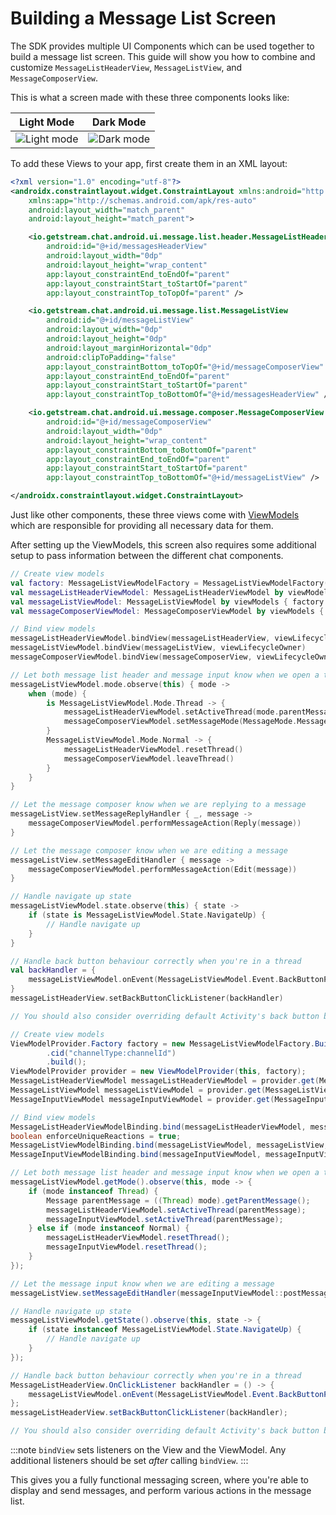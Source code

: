 
# Building a Message List Screen

The SDK provides multiple UI Components which can be used together to build a message list screen. This guide will show you how to combine and customize `MessageListHeaderView`, `MessageListView`, and `MessageComposerView`.

This is what a screen made with these three components looks like:

| Light Mode | Dark Mode |
| --- | --- |
|![Light mode](../../assets/chat_view_light.png)|![Dark mode](../../assets/chat_view_dark.png)| 

To add these Views to your app, first create them in an XML layout:

```xml
<?xml version="1.0" encoding="utf-8"?>
<androidx.constraintlayout.widget.ConstraintLayout xmlns:android="http://schemas.android.com/apk/res/android"
    xmlns:app="http://schemas.android.com/apk/res-auto"
    android:layout_width="match_parent"
    android:layout_height="match_parent">

    <io.getstream.chat.android.ui.message.list.header.MessageListHeaderView
        android:id="@+id/messagesHeaderView"
        android:layout_width="0dp"
        android:layout_height="wrap_content"
        app:layout_constraintEnd_toEndOf="parent"
        app:layout_constraintStart_toStartOf="parent"
        app:layout_constraintTop_toTopOf="parent" />

    <io.getstream.chat.android.ui.message.list.MessageListView
        android:id="@+id/messageListView"
        android:layout_width="0dp"
        android:layout_height="0dp"
        android:layout_marginHorizontal="0dp"
        android:clipToPadding="false"
        app:layout_constraintBottom_toTopOf="@+id/messageComposerView"
        app:layout_constraintEnd_toEndOf="parent"
        app:layout_constraintStart_toStartOf="parent"
        app:layout_constraintTop_toBottomOf="@+id/messagesHeaderView" />

    <io.getstream.chat.android.ui.message.composer.MessageComposerView
        android:id="@+id/messageComposerView"
        android:layout_width="0dp"
        android:layout_height="wrap_content"
        app:layout_constraintBottom_toBottomOf="parent"
        app:layout_constraintEnd_toEndOf="parent"
        app:layout_constraintStart_toStartOf="parent"
        app:layout_constraintTop_toBottomOf="@+id/messageListView" />

</androidx.constraintlayout.widget.ConstraintLayout>
```

Just like other components, these three views come with [ViewModels](../01-overview.mdx#viewmodels) which are responsible for providing all necessary data for them.

After setting up the ViewModels, this screen also requires some additional setup to pass information between the different chat components.

<Tabs>
<TabItem value="kotlin" label="Kotlin">

```kotlin
// Create view models
val factory: MessageListViewModelFactory = MessageListViewModelFactory(cid = "channelType:channelId")
val messageListHeaderViewModel: MessageListHeaderViewModel by viewModels { factory }
val messageListViewModel: MessageListViewModel by viewModels { factory }
val messageComposerViewModel: MessageComposerViewModel by viewModels { factory }

// Bind view models
messageListHeaderViewModel.bindView(messageListHeaderView, viewLifecycleOwner)
messageListViewModel.bindView(messageListView, viewLifecycleOwner)
messageComposerViewModel.bindView(messageComposerView, viewLifecycleOwner)

// Let both message list header and message input know when we open a thread
messageListViewModel.mode.observe(this) { mode ->
    when (mode) {
        is MessageListViewModel.Mode.Thread -> {
            messageListHeaderViewModel.setActiveThread(mode.parentMessage)
            messageComposerViewModel.setMessageMode(MessageMode.MessageThread(mode.parentMessage))
        }
        MessageListViewModel.Mode.Normal -> {
            messageListHeaderViewModel.resetThread()
            messageComposerViewModel.leaveThread()
        }
    }
}

// Let the message composer know when we are replying to a message
messageListView.setMessageReplyHandler { _, message ->
    messageComposerViewModel.performMessageAction(Reply(message))
}

// Let the message composer know when we are editing a message
messageListView.setMessageEditHandler { message ->
    messageComposerViewModel.performMessageAction(Edit(message))
}

// Handle navigate up state
messageListViewModel.state.observe(this) { state ->
    if (state is MessageListViewModel.State.NavigateUp) {
        // Handle navigate up
    }
}

// Handle back button behaviour correctly when you're in a thread
val backHandler = {
    messageListViewModel.onEvent(MessageListViewModel.Event.BackButtonPressed)
}
messageListHeaderView.setBackButtonClickListener(backHandler)

// You should also consider overriding default Activity's back button behaviour
```
</TabItem>

<TabItem value="java" label="Java">

```java
// Create view models
ViewModelProvider.Factory factory = new MessageListViewModelFactory.Builder()
        .cid("channelType:channelId")
        .build();
ViewModelProvider provider = new ViewModelProvider(this, factory);
MessageListHeaderViewModel messageListHeaderViewModel = provider.get(MessageListHeaderViewModel.class);
MessageListViewModel messageListViewModel = provider.get(MessageListViewModel.class);
MessageInputViewModel messageInputViewModel = provider.get(MessageInputViewModel.class);

// Bind view models
MessageListHeaderViewModelBinding.bind(messageListHeaderViewModel, messageListHeaderView, this);
boolean enforceUniqueReactions = true;
MessageListViewModelBinding.bind(messageListViewModel, messageListView, this, enforceUniqueReactions);
MessageInputViewModelBinding.bind(messageInputViewModel, messageInputView, this);

// Let both message list header and message input know when we open a thread
messageListViewModel.getMode().observe(this, mode -> {
    if (mode instanceof Thread) {
        Message parentMessage = ((Thread) mode).getParentMessage();
        messageListHeaderViewModel.setActiveThread(parentMessage);
        messageInputViewModel.setActiveThread(parentMessage);
    } else if (mode instanceof Normal) {
        messageListHeaderViewModel.resetThread();
        messageInputViewModel.resetThread();
    }
});

// Let the message input know when we are editing a message
messageListView.setMessageEditHandler(messageInputViewModel::postMessageToEdit);

// Handle navigate up state
messageListViewModel.getState().observe(this, state -> {
    if (state instanceof MessageListViewModel.State.NavigateUp) {
        // Handle navigate up
    }
});

// Handle back button behaviour correctly when you're in a thread
MessageListHeaderView.OnClickListener backHandler = () -> {
    messageListViewModel.onEvent(MessageListViewModel.Event.BackButtonPressed.INSTANCE);
};
messageListHeaderView.setBackButtonClickListener(backHandler);

// You should also consider overriding default Activity's back button behaviour
```
</TabItem>
</Tabs>

:::note
`bindView` sets listeners on the View and the ViewModel. Any additional listeners should be set _after_ calling `bindView`.
:::

This gives you a fully functional messaging screen, where you're able to display and send messages, and perform various actions in the message list.
